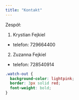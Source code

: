 ```yaml
---
title: "Kontakt"
---
```

Zespół:

1. Krystian Fejkiel 
* telefon: 729664400
2. Zuzanna Fejkiel
* telefon: 728540914

```css
.watch-out {
  background-color: lightpink;
  border: 3px solid red;
  font-weight: bold;
}
```